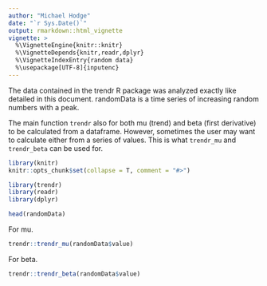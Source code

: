 ```yaml
---
author: "Michael Hodge"
date: "`r Sys.Date()`"
output: rmarkdown::html_vignette
vignette: >
  %\VignetteEngine{knitr::knitr}
  %\VignetteDepends{knitr,readr,dplyr}
  %\VignetteIndexEntry{random data}
  %\usepackage[UTF-8]{inputenc}
---
```


The data contained in the trendr R package was analyzed exactly like detailed in this document. randomData is a time series of increasing random numbers with a peak.

The main function `trendr` also for both mu (trend) and beta (first derivative) to be calculated from a dataframe. However, sometimes the user may want to calculate either from a series of values. This is what `trendr_mu` and `trendr_beta` can be used for.


```r
library(knitr)
knitr::opts_chunk$set(collapse = T, comment = "#>")

library(trendr)
library(readr)
library(dplyr)

head(randomData)
```

For mu.

```r
trendr::trendr_mu(randomData$value)
```

For beta.

```r
trendr::trendr_beta(randomData$value)
```
